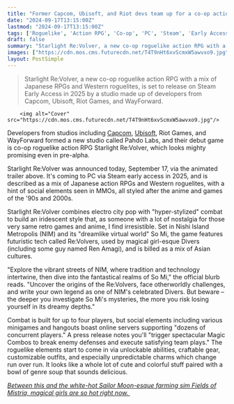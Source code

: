 ```yaml
---
title: "Former Capcom, Ubisoft, and Riot devs team up for a co-op action RPG with a dash of roguelikes and a heaping helping of magical girls, and boy is it pretty"
date: "2024-09-17T13:15:00Z"
lastmod: "2024-09-17T13:15:00Z"
tags: ['Roguelike', 'Action RPG', 'Co-op', 'PC', 'Steam', 'Early Access', 'Anime', 'Japanese RPG', 'Western Roguelite', 'MMO', 'Magical Girl', 'Starlight Re:Volver', 'Pahdo Labs']
draft: false
summary: "Starlight Re:Volver, a new co-op roguelike action RPG with a mix of Japanese RPGs and Western roguelites, is set to release on Steam Early Access in 2025 by a studio made up of developers from Capcom, Ubisoft, Riot Games, and WayForward."
images: ["https://cdn.mos.cms.futurecdn.net/T4T9nHt6xvScmxW5awvxo9.jpg"]
layout: PostSimple
---
```

> Starlight Re:Volver, a new co-op roguelike action RPG with a mix of Japanese RPGs and Western roguelites, is set to release on Steam Early Access in 2025 by a studio made up of developers from Capcom, Ubisoft, Riot Games, and WayForward.


        <img alt="Cover" src="https://cdn.mos.cms.futurecdn.net/T4T9nHt6xvScmxW5awvxo9.jpg"/>
        
Developers from studios including [Capcom](https://www.gamesradar.com/tag/capcom/), [Ubisoft](https://www.gamesradar.com/tag/ubisoft/), Riot Games, and WayForward formed a new studio called Pahdo Labs, and their debut game is co-op roguelike action RPG Starlight Re:Volver, which looks mighty promising even in pre-alpha. 

Starlight Re:Volver was announced today, September 17, via the animated trailer above. It's coming to PC via Steam early access in 2025, and is described as a mix of Japanese action RPGs and Western roguelites, with a hint of social elements seen in MMOs, all styled after the anime and games of the '90s and 2000s. 

Starlight Re:Volver combines electro city pop with "hyper-stylized" combat to build an iridescent style that, as someone with a lot of nostalgia for those very same retro games and anime, I find irresistible. Set in Nishi Island Metropolis (NIM) and its "dreamlike virtual world" So Mi, the game features futuristic tech called Re:Volvers, used by magical girl-esque Divers (including some guy named Ren Amagi), and is billed as a mix of Asian cultures. 

"Explore the vibrant streets of NIM, where tradition and technology intertwine, then dive into the fantastical realms of So Mi," the official blurb reads. "Uncover the origins of the Re:Volvers, face otherworldly challenges, and write your own legend as one of NIM's celebrated Divers. But beware – the deeper you investigate So Mi's mysteries, the more you risk losing yourself in its dreamy depths." 

Combat is built for up to four players, but social elements including various minigames and hangouts boast online servers supporting "dozens of concurrent players." A press release notes you'll "trigger spectacular Magic Combos to break enemy defenses and execute satisfying team plays." The roguelike elements start to come in via unlockable abilities, craftable gear, customizable outfits, and especially unpredictable charms which change run over run. It looks like a whole lot of cute and colorful stuff paired with a bowl of genre soup that sounds delicious. 

[<u><em>Between this and the white-hot Sailor Moon-esque farming sim Fields of Mistria, magical girls are so hot right now. </em></u>](https://www.gamesradar.com/games/simulation/the-hottest-new-farming-sim-on-steam-cant-be-stopped-stardew-valley-x-sailor-moon-hit-fields-of-mistria-tops-100000-downloads-in-a-week-were-overwhelmed/)
        